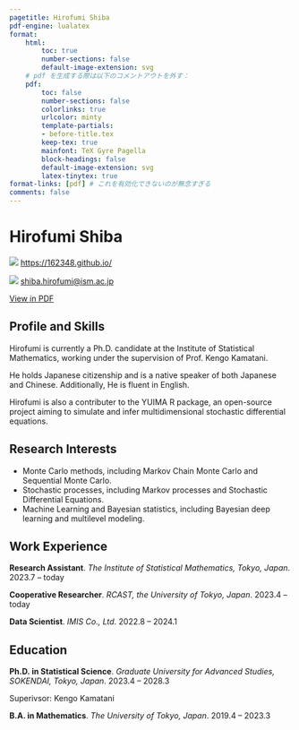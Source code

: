 ```yaml
---
pagetitle: Hirofumi Shiba
pdf-engine: lualatex
format:
    html:
        toc: true
        number-sections: false
        default-image-extension: svg
    # pdf を生成する際は以下のコメントアウトを外す：
    pdf: 
        toc: false
        number-sections: false
        colorlinks: true
        urlcolor: minty
        template-partials: 
        - before-title.tex
        keep-tex: true
        mainfont: TeX Gyre Pagella
        block-headings: false
        default-image-extension: svg
        latex-tinytex: true
format-links: [pdf] # これを有効化できないのが無念すぎる
comments: false
---
```


::: {layout="[50,50]" layout-valign="bottom"}

::: {#first-column}
# \Huge Hirofumi Shiba {.large-letter}
:::

::: {#second-column .artificial-align}
\hfill ![](globe-asia-australia) [https://162348.github.io/](https://162348.github.io/){.small-leter}\par

\hfill ![](envelope) [shiba.hirofumi@ism.ac.jp](mailto:shiba.hirofumi@ism.ac.jp){.small-leter}

::: {.content-visible when-format="html"}

<i class="bi bi-filetype-pdf"></i> [View in PDF](https://162348.github.io/static/CV/cv.pdf){.small-leter}

:::

:::

:::

\vspace{-1em}

## Profile and Skills

Hirofumi is currently a Ph.D. candidate at the Institute of Statistical Mathematics, working under the supervision of Prof. Kengo Kamatani.

He holds Japanese citizenship and is a native speaker of both Japanese and Chinese. Additionally, He is fluent in English.

Hirofumi is also a contributer to the YUIMA R package, an open-source project aiming to simulate and infer multidimensional stochastic differential equations.

## Research Interests

* Monte Carlo methods, including Markov Chain Monte Carlo and Sequential Monte Carlo.
* Stochastic processes, including Markov processes and Stochastic Differential Equations.
* Machine Learning and Bayesian statistics, including Bayesian deep learning and multilevel modeling.

## Work Experience

**Research Assistant**. _The Institute of Statistical Mathematics, Tokyo, Japan_. \hfill [2023.7 -- today]{.cvdate}


**Cooperative Researcher**. _RCAST, the University of Tokyo, Japan_. \hfill [2023.4 -- today]{.cvdate}


**Data Scientist**. _IMIS Co., Ltd_. \hfill [2022.8 -- 2024.1]{.cvdate}


## Education 

**Ph.D. in Statistical Science**. _Graduate University for Advanced Studies, SOKENDAI, Tokyo, Japan_. \hfill [2023.4 -- 2028.3]{.cvdate}
<br>\par
Superivsor: Kengo Kamatani

**B.A. in Mathematics**. _The University of Tokyo, Japan_. \hfill [2019.4 -- 2023.3]{.cvdate}